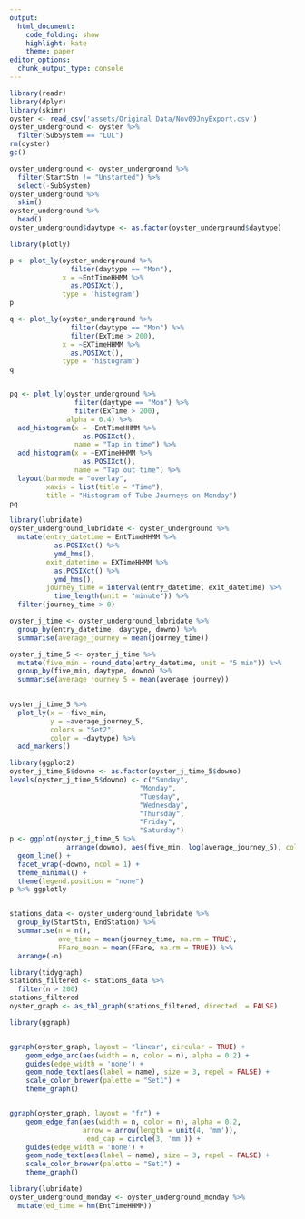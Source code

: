 ```yaml
---
output: 
  html_document:
    code_folding: show
    highlight: kate
    theme: paper
editor_options:
  chunk_output_type: console
---
```


```r
library(readr)
library(dplyr)
library(skimr)
oyster <- read_csv('assets/Original Data/Nov09JnyExport.csv') 
oyster_underground <- oyster %>% 
  filter(SubSystem == "LUL")
rm(oyster)
gc()

oyster_underground <- oyster_underground %>% 
  filter(StartStn != "Unstarted") %>% 
  select(-SubSystem)
oyster_underground %>% 
  skim()
oyster_underground %>% 
  head()
oyster_underground$daytype <- as.factor(oyster_underground$daytype)
```


```r


library(plotly)

p <- plot_ly(oyster_underground %>% 
               filter(daytype == "Mon"),
             x = ~EntTimeHHMM %>% 
               as.POSIXct(),
             type = 'histogram')
p

q <- plot_ly(oyster_underground %>%
               filter(daytype == "Mon") %>% 
               filter(ExTime > 200),
             x = ~EXTimeHHMM %>% 
               as.POSIXct(),
             type = "histogram")
q


pq <- plot_ly(oyster_underground %>%
                filter(daytype == "Mon") %>% 
                filter(ExTime > 200),
              alpha = 0.4) %>% 
  add_histogram(x = ~EntTimeHHMM %>% 
                  as.POSIXct(),
                name = "Tap in time") %>% 
  add_histogram(x = ~EXTimeHHMM %>% 
                  as.POSIXct(),
                name = "Tap out time") %>% 
  layout(barmode = "overlay",
         xaxis = list(title = "Time"),
         title = "Histogram of Tube Journeys on Monday")
pq

library(lubridate)
oyster_underground_lubridate <- oyster_underground %>% 
  mutate(entry_datetime = EntTimeHHMM %>% 
           as.POSIXct() %>% 
           ymd_hms(),
         exit_datetime = EXTimeHHMM %>% 
           as.POSIXct() %>% 
           ymd_hms(),
         journey_time = interval(entry_datetime, exit_datetime) %>% 
           time_length(unit = "minute")) %>% 
  filter(journey_time > 0)

oyster_j_time <- oyster_underground_lubridate %>% 
  group_by(entry_datetime, daytype, downo) %>% 
  summarise(average_journey = mean(journey_time))

oyster_j_time_5 <- oyster_j_time %>% 
  mutate(five_min = round_date(entry_datetime, unit = "5 min")) %>% 
  group_by(five_min, daytype, downo) %>% 
  summarise(average_journey_5 = mean(average_journey))
  

oyster_j_time_5 %>% 
  plot_ly(x = ~five_min,
          y = ~average_journey_5,
          colors = "Set2",
          color = ~daytype) %>% 
  add_markers()

library(ggplot2)
oyster_j_time_5$downo <- as.factor(oyster_j_time_5$downo)
levels(oyster_j_time_5$downo) <- c("Sunday",
                                "Monday",
                                "Tuesday",
                                "Wednesday",
                                "Thursday",
                                "Friday",
                                "Saturday")
p <- ggplot(oyster_j_time_5 %>% 
              arrange(downo), aes(five_min, log(average_journey_5), color = daytype)) +
  geom_line() +
  facet_wrap(~downo, ncol = 1) +
  theme_minimal() +
  theme(legend.position = "none")
p %>% ggplotly


stations_data <- oyster_underground_lubridate %>% 
  group_by(StartStn, EndStation) %>% 
  summarise(n = n(),
            ave_time = mean(journey_time, na.rm = TRUE),
            FFare_mean = mean(FFare, na.rm = TRUE)) %>% 
  arrange(-n)

```

```r
library(tidygraph)
stations_filtered <- stations_data %>%
  filter(n > 200)
stations_filtered
oyster_graph <- as_tbl_graph(stations_filtered, directed  = FALSE)

library(ggraph)


ggraph(oyster_graph, layout = "linear", circular = TRUE) + 
    geom_edge_arc(aes(width = n, color = n), alpha = 0.2) + 
    guides(edge_width = 'none') +
    geom_node_text(aes(label = name), size = 3, repel = FALSE) +
    scale_color_brewer(palette = "Set1") +
    theme_graph()


ggraph(oyster_graph, layout = "fr") + 
    geom_edge_fan(aes(width = n, color = n), alpha = 0.2,
                  arrow = arrow(length = unit(4, 'mm')), 
                   end_cap = circle(3, 'mm')) + 
    guides(edge_width = 'none') +
    geom_node_text(aes(label = name), size = 3, repel = FALSE) +
    scale_color_brewer(palette = "Set1") +
    theme_graph()


```



```r
library(lubridate)
oyster_underground_monday <- oyster_underground_monday %>% 
  mutate(ed_time = hm(EntTimeHHMM))

```

